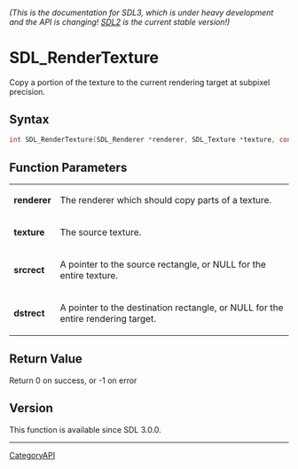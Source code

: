====== (This is the documentation for SDL3, which is under heavy development and the API is changing! [https://wiki.libsdl.org/ SDL2] is the current stable version!) ======
= SDL_RenderTexture =

Copy a portion of the texture to the current rendering target at subpixel precision.

== Syntax ==

<syntaxhighlight lang='c'>
int SDL_RenderTexture(SDL_Renderer *renderer, SDL_Texture *texture, const SDL_Rect *srcrect, const SDL_FRect *dstrect);
</syntaxhighlight>

== Function Parameters ==

{|
|'''renderer'''
|The renderer which should copy parts of a texture.
|-
|'''texture'''
|The source texture.
|-
|'''srcrect'''
|A pointer to the source rectangle, or NULL for the entire texture.
|-
|'''dstrect'''
|A pointer to the destination rectangle, or NULL for the entire rendering target.
|}

== Return Value ==

Return 0 on success, or -1 on error

== Version ==

This function is available since SDL 3.0.0.

----
[[CategoryAPI]]


